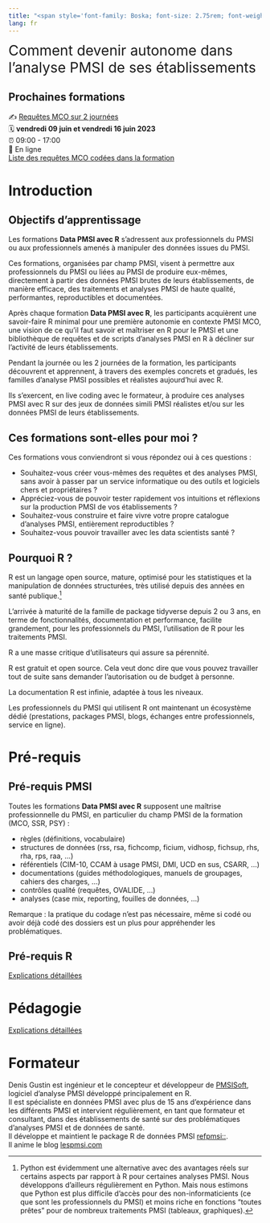 ```yaml
---
title: "<span style='font-family: Boska; font-size: 2.75rem; font-weight: 800;'>Formations Data PMSI avec R</span>"
lang: fr
---
```


<span style='font-size: 1.75rem; font-weight: 400;'>Comment devenir autonome dans l'analyse PMSI de ses établissements</span>

::: {.callout-note}
## Prochaines formations  
✍️ [Requêtes MCO sur 2 journées](formations/pmsi_mco_requete.qmd)\
🗓️ **vendredi 09 juin et vendredi 16 juin 2023**\
⏰ 09:00 - 17:00\
🏨 En ligne  
[Liste des requêtes MCO codées dans la formation](formations/pmsi_mco_requete_exemples.html)
:::


# Introduction  

## Objectifs d'apprentissage  

Les formations **Data PMSI avec R** s'adressent aux professionnels du PMSI ou aux professionnels amenés à manipuler des données issues du PMSI.  

Ces formations, organisées par champ PMSI, visent à permettre aux professionnels du PMSI ou liées au PMSI de produire eux-mêmes, directement à partir des données PMSI brutes de leurs établissements, de manière efficace, des traitements et analyses PMSI de haute qualité, performantes, reproductibles et documentées.  

Après chaque formation **Data PMSI avec R**, les participants acquièrent une savoir-faire R minimal pour une première autonomie en contexte PMSI MCO, une vision de ce qu'il faut savoir et maîtriser en R pour le PMSI et une bibliothèque de requêtes et de scripts d'analyses PMSI en R à décliner sur l'activité de leurs établissements.  

Pendant la journée ou les 2 journées de la formation, les participants découvrent et apprennent, à travers des exemples concrets et gradués, les familles d'analyse PMSI possibles et réalistes aujourd'hui avec R.  

Ils s'exercent, en live coding avec le formateur, à produire ces analyses PMSI avec R sur des jeux de données simili PMSI réalistes et/ou sur les données PMSI de leurs établissements. 

## Ces formations sont-elles pour moi ?

Ces formations vous conviendront si vous répondez oui à ces questions :  

- Souhaitez-vous créer vous-mêmes des requêtes et des analyses PMSI, sans avoir à passer par un service informatique ou des outils et logiciels chers et propriétaires ?
- Appréciez-vous de pouvoir tester rapidement vos intuitions et réflexions sur la production PMSI de vos établissements ?
- Souhaitez-vous construire et faire vivre votre propre catalogue d'analyses PMSI, entièrement reproductibles ?
- Souhaitez-vous pouvoir travailler avec les data scientists santé ?

## Pourquoi R ?

R est un langage open source, mature, optimisé pour les statistiques et la manipulation de données structurées, très utilisé depuis des années en santé publique.[^1]  

L'arrivée à maturité de la famille de package tidyverse depuis 2 ou 3 ans, en terme de fonctionnalités, documentation et performance, facilite grandement, pour les professionnels du PMSI, l'utilisation de R pour les traitements PMSI.  

R a une masse critique d'utilisateurs qui assure sa pérennité.  

R est gratuit et open source. Cela veut donc dire que vous pouvez travailler tout de suite sans demander l'autorisation ou de budget à personne.  

La documentation R est infinie, adaptée à tous les niveaux.  

Les professionnels du PMSI qui utilisent R ont maintenant un écosystème dédié (prestations, packages PMSI, blogs, échanges entre professionnels, service en ligne).  

# Pré-requis  

## Pré-requis PMSI  

Toutes les formations **Data PMSI avec R** supposent une maîtrise professionnelle du PMSI, en particulier du champ PMSI de la formation (MCO, SSR, PSY) :  

- règles (définitions, vocabulaire)
- structures de données (rss, rsa, fichcomp, ficium, vidhosp, fichsup, rhs, rha, rps, raa, ...)
- référentiels (CIM-10, CCAM à usage PMSI, DMI, UCD en sus, CSARR, ...)
- documentations (guides méthodologiques, manuels de groupages, cahiers des charges, ...)
- contrôles qualité (requêtes, OVALIDE, ...)
- analyses (case mix, reporting, fouilles de données, ...)

Remarque : la pratique du codage n'est pas nécessaire, même si codé ou avoir déjà codé des dossiers est un plus pour appréhender les problématiques.  

## Pré-requis R  
 
[Explications détaillées](base_R.qmd)

# Pédagogie  

[Explications détaillées](pedagogie.qmd)

# Formateur  

Denis Gustin est ingénieur et le concepteur et développeur de [PMSISoft](https://www.pmsisoft.com){target="_blank"}, logiciel d'analyse PMSI développé principalement en R.  
Il est spécialiste en données PMSI avec plus de 15 ans d'expérience dans les différents PMSI et intervient régulièrement, en tant que formateur et consultant, dans des établissements de santé sur des problématiques d'analyses PMSI et de données de santé.  
Il développe et maintient le package R de données PMSI [refpmsi::](https://denisgustin.github.io/refpmsi/index.html){target="_blank"}.  
Il anime le blog [lespmsi.com](https://www.lespmsi.com){target="_blank"}

[^1]: Python est évidemment une alternative avec des avantages réels sur certains aspects par rapport à R pour certaines analyses PMSI. Nous développons d'ailleurs régulièrement en Python. Mais nous estimons que Python est plus difficile d'accès pour des non-informaticients (ce que sont les professionnels du PMSI) et moins riche en fonctions "toutes prêtes" pour de nombreux traitements PMSI (tableaux, graphiques). 
